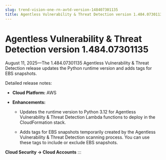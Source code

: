 ```yaml
---
slug: trend-vision-one-rn-avtd-version-148407301135
title: Agentless Vulnerability & Threat Detection version 1.484.07301135
---
```

# Agentless Vulnerability & Threat Detection version 1.484.07301135

August 11, 2025—The 1.484.07301135 Agentless Vulnerability & Threat Detection release updates the Python runtime version and adds tags for EBS snapshots.

Detailed release notes:

- **Cloud Platform:** AWS

- **Enhancements:**

  - Updates the runtime version to Python 3.12 for Agentless Vulnerability & Threat Detection Lambda functions to deploy in the CloudFormation stack.

  - Adds tags for EBS snapshots temporarily created by the Agentless Vulnerability & Threat Detection scanning process. You can use these tags to include or exclude EBS snapshots.

**Cloud Security → Cloud Accounts**
:::
